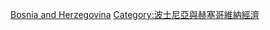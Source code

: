 {{Commons category|Infrastructure in Bosnia and Herzegovina}}

[[Category:歐洲各國基礎設施|Bosnia and Herzegovina]]
[[Category:波士尼亞與赫塞哥維納經濟|Category:波士尼亞與赫塞哥維納經濟]]